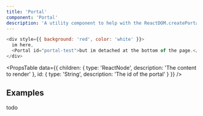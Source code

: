 ```yaml
---
title: 'Portal'
component: 'Portal'
description: 'A utility component to help with the ReactDOM.createPortal.'
---
```


```js live
<div style={{ background: 'red', color: 'white' }}>
  im here,
  <Portal id="portal-test">but im detached at the bottom of the page.</Portal>
</div>
```

<PropsTable
  data={{
    children: {
      type: 'ReactNode',
      description: 'The content to render'
    },
    id: {
      type: 'String',
      description: 'The id of the portal'
    }
  }}
/>

## Examples

todo
